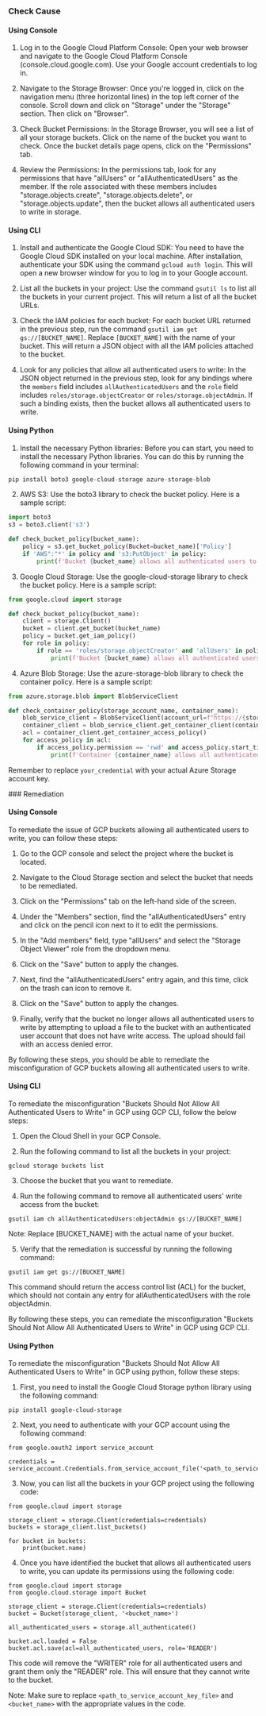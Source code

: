 

<Tabs><Tab title='Cause'>
### Check Cause

#### Using Console

1. Log in to the Google Cloud Platform Console: Open your web browser and navigate to the Google Cloud Platform Console (console.cloud.google.com). Use your Google account credentials to log in.

2. Navigate to the Storage Browser: Once you're logged in, click on the navigation menu (three horizontal lines) in the top left corner of the console. Scroll down and click on "Storage" under the "Storage" section. Then click on "Browser".

3. Check Bucket Permissions: In the Storage Browser, you will see a list of all your storage buckets. Click on the name of the bucket you want to check. Once the bucket details page opens, click on the "Permissions" tab.

4. Review the Permissions: In the permissions tab, look for any permissions that have "allUsers" or "allAuthenticatedUsers" as the member. If the role associated with these members includes "storage.objects.create", "storage.objects.delete", or "storage.objects.update", then the bucket allows all authenticated users to write in storage.

#### Using CLI

1. Install and authenticate the Google Cloud SDK: You need to have the Google Cloud SDK installed on your local machine. After installation, authenticate your SDK using the command `gcloud auth login`. This will open a new browser window for you to log in to your Google account.

2. List all the buckets in your project: Use the command `gsutil ls` to list all the buckets in your current project. This will return a list of all the bucket URLs.

3. Check the IAM policies for each bucket: For each bucket URL returned in the previous step, run the command `gsutil iam get gs://[BUCKET_NAME]`. Replace `[BUCKET_NAME]` with the name of your bucket. This will return a JSON object with all the IAM policies attached to the bucket.

4. Look for any policies that allow all authenticated users to write: In the JSON object returned in the previous step, look for any bindings where the `members` field includes `allAuthenticatedUsers` and the `role` field includes `roles/storage.objectCreator` or `roles/storage.objectAdmin`. If such a binding exists, then the bucket allows all authenticated users to write.

#### Using Python

1. Install the necessary Python libraries: Before you can start, you need to install the necessary Python libraries. You can do this by running the following command in your terminal:

```python
pip install boto3 google-cloud-storage azure-storage-blob
```

2. AWS S3: Use the boto3 library to check the bucket policy. Here is a sample script:

```python
import boto3
s3 = boto3.client('s3')

def check_bucket_policy(bucket_name):
    policy = s3.get_bucket_policy(Bucket=bucket_name)['Policy']
    if 'AWS":"*' in policy and 's3:PutObject' in policy:
        print(f'Bucket {bucket_name} allows all authenticated users to write.')
```

3. Google Cloud Storage: Use the google-cloud-storage library to check the bucket policy. Here is a sample script:

```python
from google.cloud import storage

def check_bucket_policy(bucket_name):
    client = storage.Client()
    bucket = client.get_bucket(bucket_name)
    policy = bucket.get_iam_policy()
    for role in policy:
        if role == 'roles/storage.objectCreator' and 'allUsers' in policy[role]:
            print(f'Bucket {bucket_name} allows all authenticated users to write.')
```

4. Azure Blob Storage: Use the azure-storage-blob library to check the container policy. Here is a sample script:

```python
from azure.storage.blob import BlobServiceClient

def check_container_policy(storage_account_name, container_name):
    blob_service_client = BlobServiceClient(account_url=f"https://{storage_account_name}.blob.core.windows.net", credential=your_credential)
    container_client = blob_service_client.get_container_client(container_name)
    acl = container_client.get_container_access_policy()
    for access_policy in acl:
        if access_policy.permission == 'rwd' and access_policy.start_time is None and access_policy.expiry_time is None:
            print(f'Container {container_name} allows all authenticated users to write.')
```

Remember to replace `your_credential` with your actual Azure Storage account key.

</Tab>

<Tab title='Remediation'>
### Remediation

#### Using Console

To remediate the issue of GCP buckets allowing all authenticated users to write, you can follow these steps:

1. Go to the GCP console and select the project where the bucket is located.

2. Navigate to the Cloud Storage section and select the bucket that needs to be remediated.

3. Click on the "Permissions" tab on the left-hand side of the screen.

4. Under the "Members" section, find the "allAuthenticatedUsers" entry and click on the pencil icon next to it to edit the permissions.

5. In the "Add members" field, type "allUsers" and select the "Storage Object Viewer" role from the dropdown menu.

6. Click on the "Save" button to apply the changes.

7. Next, find the "allAuthenticatedUsers" entry again, and this time, click on the trash can icon to remove it.

8. Click on the "Save" button to apply the changes.

9. Finally, verify that the bucket no longer allows all authenticated users to write by attempting to upload a file to the bucket with an authenticated user account that does not have write access. The upload should fail with an access denied error.

By following these steps, you should be able to remediate the misconfiguration of GCP buckets allowing all authenticated users to write.

#### Using CLI

To remediate the misconfiguration "Buckets Should Not Allow All Authenticated Users to Write" in GCP using GCP CLI, follow the below steps:

1. Open the Cloud Shell in your GCP Console.

2. Run the following command to list all the buckets in your project:

```gcloud storage buckets list```

3. Choose the bucket that you want to remediate.

4. Run the following command to remove all authenticated users' write access from the bucket:

```gsutil iam ch allAuthenticatedUsers:objectAdmin gs://[BUCKET_NAME]```

Note: Replace [BUCKET_NAME] with the actual name of your bucket.

5. Verify that the remediation is successful by running the following command:

```gsutil iam get gs://[BUCKET_NAME]```

This command should return the access control list (ACL) for the bucket, which should not contain any entry for allAuthenticatedUsers with the role objectAdmin.

By following these steps, you can remediate the misconfiguration "Buckets Should Not Allow All Authenticated Users to Write" in GCP using GCP CLI.

#### Using Python

To remediate the misconfiguration "Buckets Should Not Allow All Authenticated Users to Write" in GCP using python, follow these steps:

1. First, you need to install the Google Cloud Storage python library using the following command:

```
pip install google-cloud-storage
```

2. Next, you need to authenticate with your GCP account using the following command:

```
from google.oauth2 import service_account

credentials = service_account.Credentials.from_service_account_file('<path_to_service_account_key_file>')
```

3. Now, you can list all the buckets in your GCP project using the following code:

```
from google.cloud import storage

storage_client = storage.Client(credentials=credentials)
buckets = storage_client.list_buckets()

for bucket in buckets:
    print(bucket.name)
```

4. Once you have identified the bucket that allows all authenticated users to write, you can update its permissions using the following code:

```
from google.cloud import storage
from google.cloud.storage import Bucket

storage_client = storage.Client(credentials=credentials)
bucket = Bucket(storage_client, '<bucket_name>')

all_authenticated_users = storage.all_authenticated()

bucket.acl.loaded = False
bucket.acl.save(acl=all_authenticated_users, role='READER')
```

This code will remove the "WRITER" role for all authenticated users and grant them only the "READER" role. This will ensure that they cannot write to the bucket. 

Note: Make sure to replace `<path_to_service_account_key_file>` and `<bucket_name>` with the appropriate values in the code.


</Tab>
</Tabs>